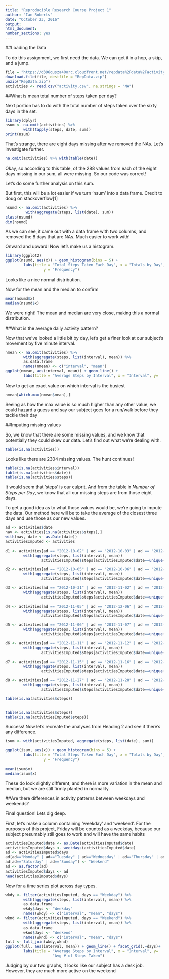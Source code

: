---
title: "Reproducible Research Course Project 1"
author: "Ian Roberts"
date: "October 23, 2016"
output: 
html_document: 
number_sections: yes
---



##Loading the Data

To do this assignment, we first need the data. We can get it in a hop, a skip, and a jump.

```{r download and read, cache=TRUE}
file = "https://d396qusza40orc.cloudfront.net/repdata%2Fdata%2Factivity.zip"
download.file(file, destfile = "RepData.zip")
unzip("RepData.zip")
activities <- read.csv("activity.csv", na.strings = "NA")
```


##What is mean total number of steps taken per day?

Next portion has to do with the total number of steps taken over the sixty days in the set. 

``` {r total steps per day, message=FALSE}
library(dplyr)
nsum <- na.omit(activities) %>% 
        with(tapply(steps, date, sum))
print(nsum)
```

That's strange, there are eight days missing after we removed the NAs. Let's investigate further.

``` {r total steps na table}
na.omit(activities) %>% with(table(date))
```

Okay, so according to this table, of the 288 values from each of the eight days missing in our sum, all were missing. So our code was correct!

Let's do some further analysis on this sum.

But first, this will be a lot easier if we turn 'nsum' into a data frame. Credit to doug on stackoverflow[1]

``` {r total steps dataframe}
nsumd <- na.omit(activities) %>% 
         with(aggregate(steps, list(date), sum))
class(nsumd)
dim(nsumd)
```

As we can see, it came out with a data frame with two columns, and removed the 8 days that are NAs. Much easier to work with!

Onward and upward! Now let's make us a histogram.

``` {r total steps histogram}
library(ggplot2)
ggplot(nsumd, aes(x)) + geom_histogram(bins = 5) + 
        labs(title = "Total Steps Taken Each Day", x = "Totals by Day",
                 y = "Frequency")
```

Looks like a nice normal distribution.

Now for the mean and the median to confirm

``` {r total steps stats}
mean(nsumd$x)
median(nsumd$x)
```

We were right! The mean and median are very close, making this a normal distribution. 

##What is the average daily activity pattern?

Now that we've looked a little bit by day, let's get a finer look at our subject's movement by five minute interval.

``` {r adap plot}
nmean <- na.omit(activities) %>% 
        with(aggregate(steps, list(interval), mean)) %>% 
        as.data.frame
        names(nmean) <- c("interval", "mean")
ggplot(nmean, aes(interval, mean)) + geom_line() + 
        labs(title = "Average Steps by Interval", x = "Interval", y=                      "Avg # of Steps Taken")
```

Now to get an exact value on which interval is the busiest

``` {r adap max}
nmean[which.max(nmean$mean),]
```

Seeing as how the max value is so much higher than any other value, we could hazard a guess and say our subject goes for a run/walk before they tackle their day

##Imputing missing values

So, we know that there are some missing values, and we know that potentially they could skew our data. Let's find out what we're dealing with.

``` {r mv subset creation}
table(is.na(activities))
```

Looks like there are 2304 missing values. The hunt continues!

``` {r mv query}
table(is.na(activities$interval))
table(is.na(activities$date))
table(is.na(activities$steps))
```

It would seem that 'steps' is our culprit. And from the table in *Number of Steps per Day*, we know that all our missing steps are from those eight days. 

To get a good idea as to what those values would be, we're going to impute the data. Our method here will be to take the average of the closest three days and use those as our new values.

``` {r mv imputing values}
ad <- activities$date
nav <- activities[is.na(activities$steps),]
with(nav, date <- as.Date(date))
activitiesImputed <- activities

d1 <- activities[ad == "2012-10-02" | ad == "2012-10-03" | ad == "2012-10-04",] %>% 
        with(aggregate(steps, list(interval), mean))
                activitiesImputed$steps[activitiesImputed$date==unique(nav$date)[1]] <- d1$x

d2 <- activities[ad == "2012-10-05" | ad == "2012-10-06" | ad == "2012-10-07",] %>% 
        with(aggregate(steps, list(interval), mean))
                activitiesImputed$steps[activitiesImputed$date==unique(nav$date)[2]] <- d2$x

d3 <- activities[ad == "2012-10-31" | ad == "2012-11-02" | ad == "2012-11-03",] %>% 
        with(aggregate(steps, list(interval), mean))
                activitiesImputed$steps[activitiesImputed$date==unique(nav$date)[3]] <- d3$x

d4 <- activities[ad == "2012-11-05" | ad == "2012-12-06" | ad == "2012-11-07",] %>% 
        with(aggregate(steps, list(interval), mean))
                activitiesImputed$steps[activitiesImputed$date==unique(nav$date)[4]] <- d4$x

d5 <- activities[ad == "2012-11-06" | ad == "2012-11-07" | ad == "2012-11-08",] %>% 
        with(aggregate(steps, list(interval), mean))
                activitiesImputed$steps[activitiesImputed$date==unique(nav$date)[5]] <- d5$x

d6 <- activities[ad == "2012-11-11" | ad == "2012-11-12" | ad == "2012-11-13",] %>% 
        with(aggregate(steps, list(interval), mean))
                activitiesImputed$steps[activitiesImputed$date==unique(nav$date)[6]] <- d6$x

d7 <- activities[ad == "2012-11-15" | ad == "2012-11-16" | ad == "2012-11-17",] %>%
        with(aggregate(steps, list(interval), mean))
                activitiesImputed$steps[activitiesImputed$date==unique(nav$date)[7]] <- d7$x

d8 <- activities[ad == "2012-11-27" | ad == "2012-11-28" | ad == "2012-11-29",] %>% 
        with(aggregate(steps, list(interval), mean))
                activitiesImputed$steps[activitiesImputed$date==unique(nav$date)[8]] <- d8$x

table(is.na(activities$steps))


table(is.na(activities$steps))
table(is.na(activitiesImputed$steps))

```

Success! Now let's recreate the analyses from Heading 2 and see if there's any difference.

``` {r mv recreate}
isum <- with(activitiesImputed, aggregate(steps, list(date), sum))

ggplot(isum, aes(x)) + geom_histogram(bins = 5) + 
        labs(title = "Total Steps Taken Each Day", x = "Totals by Day",
                 y = "Frequency")

mean(isum$x)
median(isum$x)
```

These do look slightly different, and there is more variation in the mean and median, but we are still firmly planted in normality.

##Are there differences in activity patterns between weekdays and weekends?

Final question! Lets dig deep.

First, let's make a column containing 'weekday' and 'weekend'. For the purposes of this project, Friday will be counted as a weekday, because our subject presumably still goes to work and will have the same habits

```{r weekend date}
activitiesImputed$date <- as.Date(activitiesImputed$date)
activitiesImputed$days <- weekdays(activitiesImputed$date)
ad <- activitiesImputed$days
ad[ad=="Monday" | ad=="Tuesday" | ad=="Wednesday" | ad=="Thursday" | ad=="Friday"] <- "Weekday"
ad[ad=="Saturday" | ad=="Sunday"] <- "Weekend"
ad <- as.factor(ad)
activitiesImputed$days <- ad
head(activitiesImputed$days)
```

Now for a time series plot across day types.
```{r weekend plot}
wkdy <- filter(activitiesImputed, days == "Weekday") %>%
        with(aggregate(steps, list(interval), mean)) %>% 
        as.data.frame
        wkdy$days <- "Weekday"
        names(wkdy) <- c("interval", "mean", "days")
wknd <- filter(activitiesImputed, days == "Weekend") %>%
        with(aggregate(steps, list(interval), mean)) %>% 
        as.data.frame
        wknd$days <- "Weekend"
        names(wknd) <- c("interval", "mean", "days")
full <- full_join(wkdy,wknd)
ggplot(full, aes(interval, mean)) + geom_line() + facet_grid(.~days)+ 
        labs(title = "Average Steps by Interval", x = "Interval", y=
                     "Avg # of Steps Taken")
```

Judging by our two graphs, it looks like our subject has a desk job. However, they are much more active on the weekend